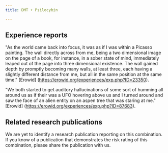 ---
title: DMT + Psilocybin

---

## Experience reports

"As the world came back into focus, it was as if I was within a Picasso painting. The wall directly across from me, being a two dimensional image on the page of a book, for instance, in a sober state of mind, immediately leaped out of the page into three dimensional existence. The wall gained depth by promptly becoming many walls, at least three, each having a slightly different distance from me, but all in the same position at the same time." [Erowid] (https://erowid.org/experiences/exp.php?ID=23350).

"We both started to get auditory hallucinations of some sort of humming all around us as if their was a UFO hovering above us and I turned around and saw the face of an alien entity on an aspen tree that was staring at me." [Erowid] (https://erowid.org/experiences/exp.php?ID=87683).

## Related research publications

We are yet to identify a research publication reporting on this combination. If you know of a publication that demonstrates the risk rating of this combination, please share the publication with us.



